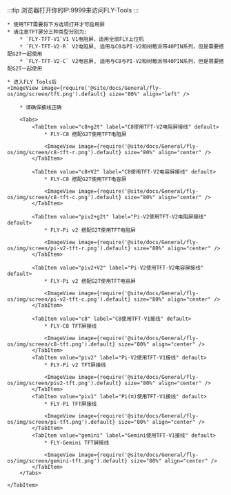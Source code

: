 
:::tip
浏览器打开你的IP:9999来访问FLY-Tools
:::

    * 使用TFT需要将下方选项打开才可启用屏
    * 请注意TFT屏分三种类型分别为:
        * `FLY-TFT-V1`V1 V1电阻屏，适用全部FLY上位机
        * `FLY-TFT-V2-R` V2电阻屏, 适用与C8与PI-V2和树莓派带40PIN系列，但是需要搭配G2T一起使用
        * `FLY-TFT-V2-C` V2电容屏, 适用与C8与PI-V2和树莓派带40PIN系列，但是需要搭配G2T一起使用

    * 进入FLY Tools后
    <ImageView image={require('@site/docs/General/fly-os/img/screen/tft.png').default} size="80%" align="left" />

<Tabs>
    <TabItem value="TFT" label="TFT接线" default>

        * 请确保接线正确

        <Tabs>
            <TabItem value="c8+g2t" label="C8使用TFT-V2电阻屏接线" default>
                * FLY-C8 搭配G2T使用TFT电阻屏

                <ImageView image={require('@site/docs/General/fly-os/img/screen/c8-tft-r.png').default} size="80%" align="center" />
            </TabItem>

            <TabItem value="c8+V2" label="C8使用TFT-V2电容屏接线" default>
                * FLY-C8 搭配G2T使用TFT电容屏

                <ImageView image={require('@site/docs/General/fly-os/img/screen/c8-tft-c.png').default} size="80%" align="center" />
            </TabItem>

            <TabItem value="piv2+g2t" label="Pi-V2使用TFT-V2电阻屏接线" default>
                * FLY-Pi v2 搭配G2T使用TFT电阻屏

                <ImageView image={require('@site/docs/General/fly-os/img/screen/pi-v2-tft-r.png').default} size="80%" align="center" />
            </TabItem>

            <TabItem value="piv2+V2" label="Pi-V2使用TFT-V2电容屏接线" default>
                * FLY-Pi v2 搭配G2T使用TFT电容屏

                <ImageView image={require('@site/docs/General/fly-os/img/screen/pi-v2-tft-c.png').default} size="80%" align="center" />
            </TabItem>

            <TabItem value="c8" label="C8使用TFT-V1接线" default>
                * FLY-C8 TFT屏接线

                <ImageView image={require('@site/docs/General/fly-os/img/screen/c8-tft.png').default} size="80%" align="center" />
            </TabItem>
            <TabItem value="piv2" label="Pi-V2使用TFT-V1接线" default>
                * FLY-Pi v2 TFT屏接线

                <ImageView image={require('@site/docs/General/fly-os/img/screen/piv2-tft.png').default} size="80%" align="center" />
            </TabItem>
            <TabItem value="piv1" label="Pi(π)使用TFT-V1接线" default>
                * FLY-Pi TFT屏接线

                <ImageView image={require('@site/docs/General/fly-os/img/screen/pi-tft.png').default} size="80%" align="center" />
            </TabItem>
            <TabItem value="gemini" label="Gemini使用TFT-V1接线" default>
                * FLY-Gemini TFT屏接线
                
                <ImageView image={require('@site/docs/General/fly-os/img/screen/gemini-tft.png').default} size="80%" align="center" />
            </TabItem>
        </Tabs>

    </TabItem>
</Tabs>
